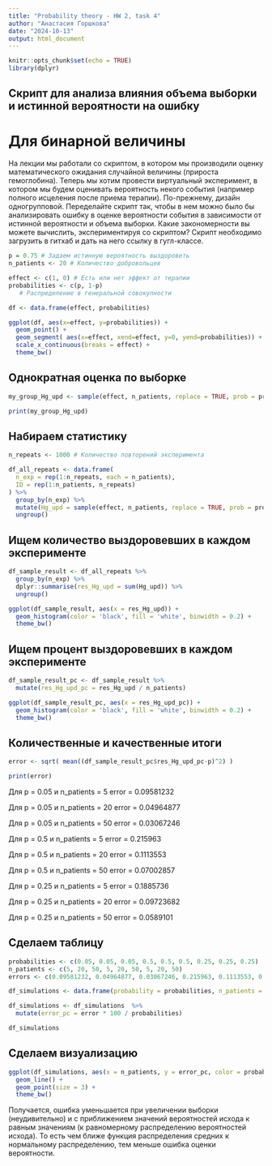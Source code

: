 ```yaml
---
title: "Probability theory - HW 2, task 4"
author: "Анастасия Горшкова"
date: "2024-10-13"
output: html_document
---
```


```r
knitr::opts_chunk$set(echo = TRUE)
library(dplyr)
```

## Скрипт для анализа влияния объема выборки и истинной вероятности на ошибку
# Для бинарной величины

На лекции мы работали со скриптом, в котором мы производили оценку
математического ожидания случайной величины (прироста гемоглобина).
Теперь мы хотим провести виртуальный эксперимент, в котором мы будем
оценивать вероятность некого события (например полного исцеления после
приема терапии). По-прежнему, дизайн одногрупповой. Переделайте скрипт
так, чтобы в нем можно было бы анализировать ошибку в оценке
вероятности события в зависимости от истинной вероятности и объема
выборки. Какие закономерности вы можете вычислить, экспериментируя со
скриптом? Скрипт необходимо загрузить в гитхаб и дать на него ссылку в
гугл-классе.

```r
p = 0.75 # Задаем истинную вероятность выздороветь
n_patients <- 20 # Количество добровольцев

effect <- c(1, 0) # Есть или нет эффект от терапии
probabilities <- c(p, 1-p)
   # Распределение в генеральной совокупности

df <- data.frame(effect, probabilities)

ggplot(df, aes(x=effect, y=probabilities)) +
  geom_point() + 
  geom_segment( aes(x=effect, xend=effect, y=0, yend=probabilities)) +
  scale_x_continuous(breaks = effect) +
  theme_bw()

```



## Однократная оценка по выборке

```r

my_group_Hg_upd <- sample(effect, n_patients, replace = TRUE, prob = probabilities) # Результаты добровольцев

print(my_group_Hg_upd)

```

## Набираем статистику

```r

n_repeats <- 1000 # Количество повторений эксперимента

df_all_repeats <- data.frame(
  n_exp = rep(1:n_repeats, each = n_patients),
  ID = rep(1:n_patients, n_repeats)
) %>%
  group_by(n_exp) %>%
  mutate(Hg_upd = sample(effect, n_patients, replace = TRUE, prob = probabilities)) %>%
  ungroup()

```

## Ищем количество выздоровевших в каждом эксперименте

```r

df_sample_result <- df_all_repeats %>% 
  group_by(n_exp) %>% 
  dplyr::summarise(res_Hg_upd = sum(Hg_upd)) %>% 
  ungroup()

ggplot(df_sample_result, aes(x = res_Hg_upd)) +
  geom_histogram(color = 'black', fill = 'white', binwidth = 0.2) +
  theme_bw()

```
## Ищем процент выздоровевших в каждом эксперименте

```r
df_sample_result_pc <- df_sample_result %>%
  mutate(res_Hg_upd_pc = res_Hg_upd / n_patients)

ggplot(df_sample_result_pc, aes(x = res_Hg_upd_pc)) +
  geom_histogram(color = 'black', fill = 'white', binwidth = 0.2) +
  theme_bw()

```

## Количественные и качественные итоги


```r


error <- sqrt( mean((df_sample_result_pc$res_Hg_upd_pc-p)^2) )

print(error)


```


Для p = 0.05 и n_patients = 5
error = 0.09581232

Для p = 0.05 и n_patients = 20
error = 0.04964877

Для p = 0.05 и n_patients = 50
error = 0.03067246


Для p = 0.5 и n_patients = 5
error = 0.215963

Для p = 0.5 и n_patients = 20
error = 0.1113553

Для p = 0.5 и n_patients = 50
error = 0.07002857


Для p = 0.25 и n_patients = 5
error = 0.1885736

Для p = 0.25 и n_patients = 20
error = 0.09723682

Для p = 0.25 и n_patients = 50
error = 0.0589101

## Сделаем таблицу


```r
probabilities <- c(0.05, 0.05, 0.05, 0.5, 0.5, 0.5, 0.25, 0.25, 0.25)
n_patients <- c(5, 20, 50, 5, 20, 50, 5, 20, 50)
errors <- c(0.09581232, 0.04964877, 0.03067246, 0.215963, 0.1113553, 0.07002857, 0.1885736, 0.09723682, 0.0589101)

df_simulations <- data.frame(probability = probabilities, n_patients = n_patients, error = errors)

df_simulations <- df_simulations  %>%
  mutate(error_pc = error * 100 / probabilities)

df_simulations
```

## Сделаем визуализацию 

```r
ggplot(df_simulations, aes(x = n_patients, y = error_pc, color = probability, group = probability)) +
  geom_line() +
  geom_point(size = 3) +
  theme_bw()
```


Получается, ошибка уменьшается при увеличении выборки (неудивительно) и с приближением значений вероятностей исхода к равным значениям (к равномерному распределению вероятностей исхода). То есть чем ближе функция распределения средних к нормальному распределению, тем меньше ошибка оценки вероятности.
